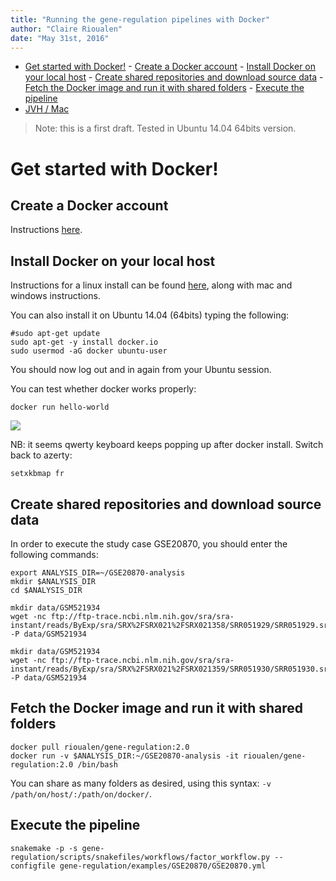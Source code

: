 ```yaml
---
title: "Running the gene-regulation pipelines with Docker"
author: "Claire Rioualen"
date: "May 31st, 2016"
---
```

<!--
output:
  html_document:
    fig_caption: yes
    highlight: zenburn
    number_sections: yes
    theme: cerulean
    toc: yes
    toc_depth: 5
  pdf_document:
    fig_caption: yes
    highlight: zenburn
    number_sections: yes
    toc: yes
    toc_depth: 5
---
-->

- [Get started with Docker!](#get-started-with-docker)
      - [Create a Docker account](#create-a-docker-account)
      - [Install Docker on your local host](#install-docker-on-your-local-host)
      - [Create shared repositories and download source data](#create-shared-repositories-and-download-source-data)
      - [Fetch the Docker image and run it with shared folders](#fetch-the-docker-image-and-run-it-with-shared-folders)
      - [Execute the pipeline](#execute-the-pipeline)
- [JVH / Mac](#jvh--mac)

> Note: this is a first draft. Tested in Ubuntu 14.04 64bits version.

# Get started with Docker!

## Create a Docker account

Instructions [here](https://docs.docker.com/linux/step_five/).

## Install Docker on your local host

Instructions for a linux install can be found [here](https://docs.docker.com/linux/), along with mac and windows instructions. 

You can also install it on Ubuntu 14.04 (64bits) typing the following:

```
#sudo apt-get update
sudo apt-get -y install docker.io
sudo usermod -aG docker ubuntu-user
```
You should now log out and in again from your Ubuntu session. 

<!--sudo service docker start-->

You can test whether docker works properly:

```
docker run hello-world
```

![](../../img/docker_hello.png)

NB: it seems qwerty keyboard keeps popping up after docker install. Switch back to azerty:
```
setxkbmap fr
```
<!--
Run the following command:
```
sudo apt-get --yes install docker
```
--> 

## Create shared repositories and download source data

In order to execute the study case GSE20870, you should enter the following commands:  

```
export ANALYSIS_DIR=~/GSE20870-analysis
mkdir $ANALYSIS_DIR
cd $ANALYSIS_DIR
```
```
mkdir data/GSM521934 
wget -nc ftp://ftp-trace.ncbi.nlm.nih.gov/sra/sra-instant/reads/ByExp/sra/SRX%2FSRX021%2FSRX021358/SRR051929/SRR051929.sra -P data/GSM521934

mkdir data/GSM521934
wget -nc ftp://ftp-trace.ncbi.nlm.nih.gov/sra/sra-instant/reads/ByExp/sra/SRX%2FSRX021%2FSRX021359/SRR051930/SRR051930.sra -P data/GSM521934
```

## Fetch the Docker image and run it with shared folders

```
docker pull rioualen/gene-regulation:2.0
docker run -v $ANALYSIS_DIR:~/GSE20870-analysis -it rioualen/gene-regulation:2.0 /bin/bash
```

You can share as many folders as desired, using this syntax: `-v /path/on/host/:/path/on/docker/`.


## Execute the pipeline

```
snakemake -p -s gene-regulation/scripts/snakefiles/workflows/factor_workflow.py --configfile gene-regulation/examples/GSE20870/GSE20870.yml
```

<!--
# JVH / Mac

## Quick tour

On Mac OSX

### 1. Install docker

        https://docs.docker.com/engine/installation/mac/

### 2. Open the application Docker Quickstart Terminal. This open a new terminal window and launches the docker daemon.

### 3. Get the gene-regulation docker

docker pull rioualen/gene-regulation:0.3

### 4. Check the list of docker images available locally

docker images

### 5. Start the gene-regulation image. The option `-it` specifies the interactive mode, which is necessary to be able using this VM

```
docker run -it rioualen/gene-regulation:0.3 /bin/bash
```

You are now in a bash session of a gene-regulation docker. In this session, you are "root" user, i;e. you have all the administration rights. You can check this easily:

```
whoami
```



### 6. Check the disks available on this docker

```
df -h
```

Currently, your docker can only access its local disk, which comes with the VM.
**Beware**: any data stored on this local disk will be lost when you shut down the gene-regulation docker.

### 7. Exit and get back to your gene-regulation container

 If you exits your shell session, the docker will still be running.


```
exit
```

You are now back to the host terminal.

Check the currently active docker containers (processes).

```
docker ps -a
```

Note that you can run several containers of the same image.
Each active container has a unique identifier which appears in the first column when you run `docker ps` (e.g. `faff5298ef95`).
You can re-open a running container with the command

```
docker attach [CONTAINER_ID]
```
where `[CONTAINER_IDR]` must be replaced by the actual ID of the running docker container (e.g. `faff5298ef95`).


### 8. Shutting down the container

We will now shut down this image, and start a new one which will enable you to store persistent data.

```
docker stop [CONTAINER_ID]
```

### 9. Starting a docker container with a shared folder.



  500  docker pull rioualen/gene-regulation:0.3
  501  mkdir -p ~/gene-regulation_data/GSE20870/GSM521934 ~/gene-regulation_data/GSE20870/GSM521935
  502  cd ~/gene-regulation_data/GSE20870/GSM521934
  503  wget ftp://ftp-trace.ncbi.nlm.nih.gov/sra/sra-instant/reads/ByExp/sra/SRX%2FSRX021%2FSRX021358/SRR051929/SRR051929.sra
  504  cd ~/gene-regulation_data/GSE20870/GSM521935
  505  wget ftp://ftp-trace.ncbi.nlm.nih.gov/sra/sra-instant/reads/ByExp/sra/SRX%2FSRX021%2FSRX021359/SRR051930/SRR051930.sra
  506  mkdir ~/gene-regulation_data/results/GSE20870
  507  mkdir -p ~/gene-regulation_data/results/GSE20870
  508  docker pull rioualen/gene-regulation:0.3
  509  docker run -v ~/gene-regulation_data:/data  -it rioualen/gene-regulation:0.3 /bin/bash

### 10. Running the snakemake demo workflow on the docker container

    1  ls /data
    2  ls /data/GSE20870/
    3  ls /data/GSE20870/GSM521934/
    4  exit
    5  ls /data
    6  source ~/bin/ngs_bashrc
    7  snakemake -s scripts/snakefiles/workflows/factor_workflow.py -np
    8  history
    9  snakemake -s scripts/snakefiles/workflows/factor_workflow.py -np
   10  snakemake -s scripts/snakefiles/workflows/factor_workflow.py -p







## Questions

1. Quand on fait un login dans la vm gene--regulation, on entre dans un shell basique (pas bash). Est-il possible de configurer docker pour qu'on entre automatiquement en bash ?

Entry point /bin/bash


2. Il faut ajouter le bashrc dans le /etc du docker.

-->
